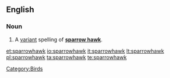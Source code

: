 ==English==
{{wikipedia}}

===Noun===
{{en-noun}}

# {{zoology}} A [[variant]] spelling of '''[[sparrow hawk]]'''.

[[Category:Birds]]

[[et:sparrowhawk]]
[[io:sparrowhawk]]
[[it:sparrowhawk]]
[[lt:sparrowhawk]]
[[pl:sparrowhawk]]
[[ta:sparrowhawk]]
[[te:sparrowhawk]]